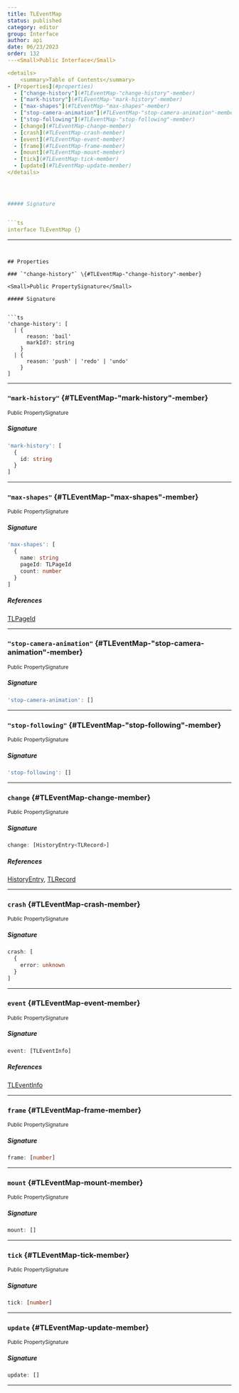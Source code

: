 ```yaml
---
title: TLEventMap
status: published
category: editor
group: Interface
author: api
date: 06/23/2023
order: 132
---<Small>Public Interface</Small>

<details>
	<summary>Table of Contents</summary>
- [Properties](#properties)
  - ["change-history"](#TLEventMap-"change-history"-member)
  - ["mark-history"](#TLEventMap-"mark-history"-member)
  - ["max-shapes"](#TLEventMap-"max-shapes"-member)
  - ["stop-camera-animation"](#TLEventMap-"stop-camera-animation"-member)
  - ["stop-following"](#TLEventMap-"stop-following"-member)
  - [change](#TLEventMap-change-member)
  - [crash](#TLEventMap-crash-member)
  - [event](#TLEventMap-event-member)
  - [frame](#TLEventMap-frame-member)
  - [mount](#TLEventMap-mount-member)
  - [tick](#TLEventMap-tick-member)
  - [update](#TLEventMap-update-member)
</details>




##### Signature


```ts
interface TLEventMap {}
```

---
```


## Properties

### `"change-history"` \{#TLEventMap-"change-history"-member}

<Small>Public PropertySignature</Small>

##### Signature


```ts
'change-history': [
  | {
      reason: 'bail'
      markId?: string
    }
  | {
      reason: 'push' | 'redo' | 'undo'
    }
]
```

---

### `"mark-history"` \{#TLEventMap-"mark-history"-member}

<Small>Public PropertySignature</Small>

##### Signature


```ts
'mark-history': [
  {
    id: string
  }
]
```

---

### `"max-shapes"` \{#TLEventMap-"max-shapes"-member}

<Small>Public PropertySignature</Small>

##### Signature


```ts
'max-shapes': [
  {
    name: string
    pageId: TLPageId
    count: number
  }
]
```

##### References

[TLPageId](/gen/tlschema/TLPageId-type)

---

### `"stop-camera-animation"` \{#TLEventMap-"stop-camera-animation"-member}

<Small>Public PropertySignature</Small>

##### Signature


```ts
'stop-camera-animation': []
```

---

### `"stop-following"` \{#TLEventMap-"stop-following"-member}

<Small>Public PropertySignature</Small>

##### Signature


```ts
'stop-following': []
```

---

### `change` \{#TLEventMap-change-member}

<Small>Public PropertySignature</Small>

##### Signature


```ts
change: [HistoryEntry<TLRecord>]
```

##### References

[HistoryEntry](/gen/store/HistoryEntry-type), [TLRecord](/gen/tlschema/TLRecord-type)

---

### `crash` \{#TLEventMap-crash-member}

<Small>Public PropertySignature</Small>

##### Signature


```ts
crash: [
  {
    error: unknown
  }
]
```

---

### `event` \{#TLEventMap-event-member}

<Small>Public PropertySignature</Small>

##### Signature


```ts
event: [TLEventInfo]
```

##### References

[TLEventInfo](/gen/editor/TLEventInfo-type)

---

### `frame` \{#TLEventMap-frame-member}

<Small>Public PropertySignature</Small>

##### Signature


```ts
frame: [number]
```

---

### `mount` \{#TLEventMap-mount-member}

<Small>Public PropertySignature</Small>

##### Signature


```ts
mount: []
```

---

### `tick` \{#TLEventMap-tick-member}

<Small>Public PropertySignature</Small>

##### Signature


```ts
tick: [number]
```

---

### `update` \{#TLEventMap-update-member}

<Small>Public PropertySignature</Small>

##### Signature


```ts
update: []
```

---

